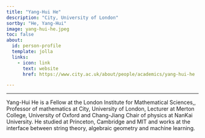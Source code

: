 ```yaml
---
title: "Yang-Hui He"
description: "City, University of London"
sortby: "He, Yang-Hui"
image: yang-hui-he.jpeg
toc: false
about:
  id: person-profile
  template: jolla
  links:
    - icon: link
      text: website
      href: https://www.city.ac.uk/about/people/academics/yang-hui-he

---
```

---


:::{#person-profile}
:::

Yang-Hui He is a Fellow at the London Institute for Mathematical Sciences,, Professor of mathematics at City, University of London, Lecturer at Merton College, University of Oxford and Chang-Jiang Chair of physics at NanKai University. He studied at Princeton, Cambridge and MIT and works at the interface between string theory, algebraic geometry and machine learning.




